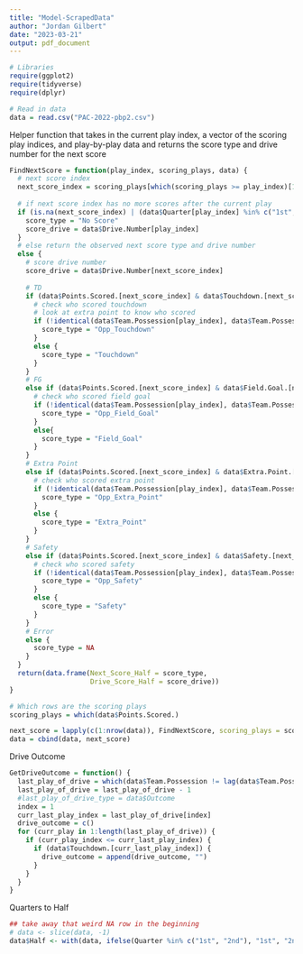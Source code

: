 ```yaml
---
title: "Model-ScrapedData"
author: "Jordan Gilbert"
date: "2023-03-21"
output: pdf_document
---
```


```r
# Libraries
require(ggplot2)
require(tidyverse)
require(dplyr)
```

```r
# Read in data
data = read.csv("PAC-2022-pbp2.csv")
```

Helper function that takes in the current play index, a vector of the scoring play indices, and play-by-play data and returns the score type and drive number for the next score
```r
FindNextScore = function(play_index, scoring_plays, data) {
  # next score index
  next_score_index = scoring_plays[which(scoring_plays >= play_index)[1]]
  
  # if next score index has no more scores after the current play
  if (is.na(next_score_index) | (data$Quarter[play_index] %in% c("1st", "2nd") & data$Quarter[next_score_index] %in% c("3rd", "4th")) | (data$Quarter[play_index] %in% c("3rd", "4th") & data$Quarter[next_score_index] %in% c("1st", "2nd", "OT"))) {
    score_type = "No Score"
    score_drive = data$Drive.Number[play_index]
  } 
  # else return the observed next score type and drive number
  else {
    # score drive number
    score_drive = data$Drive.Number[next_score_index]
    
    # TD
    if (data$Points.Scored.[next_score_index] & data$Touchdown.[next_score_index]) {
      # check who scored touchdown
      # look at extra point to know who scored
      if (!identical(data$Team.Possession[play_index], data$Team.Possession[next_score_index + 1])) {
        score_type = "Opp_Touchdown"
      }
      else {
        score_type = "Touchdown"
      }
    }
    # FG
    else if (data$Points.Scored.[next_score_index] & data$Field.Goal.[next_score_index]) {
      # check who scored field goal
      if (!identical(data$Team.Possession[play_index], data$Team.Possession[next_score_index])) {
        score_type = "Opp_Field_Goal"
      }
      else{
        score_type = "Field_Goal"
      }
    }
    # Extra Point
    else if (data$Points.Scored.[next_score_index] & data$Extra.Point.[next_score_index]) {
      # check who scored extra point
      if (!identical(data$Team.Possession[play_index], data$Team.Possession[next_score_index])) {
        score_type = "Opp_Extra_Point"
      }
      else {
        score_type = "Extra_Point"
      }
    }
    # Safety
    else if (data$Points.Scored.[next_score_index] & data$Safety.[next_score_index]) {
      # check who scored safety
      if (!identical(data$Team.Possession[play_index], data$Team.Possession[next_score_index + 1])) {
        score_type = "Opp_Safety"
      }
      else {
        score_type = "Safety"
      }
    }
    # Error
    else {
      score_type = NA
    }
  }
  return(data.frame(Next_Score_Half = score_type,
                    Drive_Score_Half = score_drive))
}
```


```r
# Which rows are the scoring plays
scoring_plays = which(data$Points.Scored.)
```


```r
next_score = lapply(c(1:nrow(data)), FindNextScore, scoring_plays = scoring_plays, data = data) %>% bind_rows()
data = cbind(data, next_score)
```

Drive Outcome
```r
GetDriveOutcome = function() {
  last_play_of_drive = which(data$Team.Possession != lag(data$Team.Possession))
  last_play_of_drive = last_play_of_drive - 1
  #last_play_of_drive_type = data$Outcome
  index = 1
  curr_last_play_index = last_play_of_drive[index]
  drive_outcome = c()
  for (curr_play in 1:length(last_play_of_drive)) {
    if (curr_play_index <= curr_last_play_index) {
      if (data$Touchdown.[curr_last_play_index]) {
        drive_outcome = append(drive_outcome, "")
      }
    }
  }
}
```


Quarters to Half
```r
## take away that weird NA row in the beginning
# data <- slice(data, -1)
data$Half <- with(data, ifelse(Quarter %in% c("1st", "2nd"), "1st", "2nd"))
```





